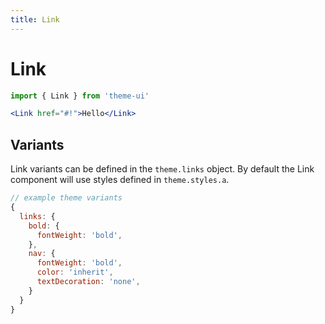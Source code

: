 ```yaml
---
title: Link
---
```


# Link

```js
import { Link } from 'theme-ui'
```

```jsx live=true
<Link href="#!">Hello</Link>
```

## Variants

Link variants can be defined in the `theme.links` object.
By default the Link component will use styles defined in `theme.styles.a`.

```js
// example theme variants
{
  links: {
    bold: {
      fontWeight: 'bold',
    },
    nav: {
      fontWeight: 'bold',
      color: 'inherit',
      textDecoration: 'none',
    }
  }
}
```
